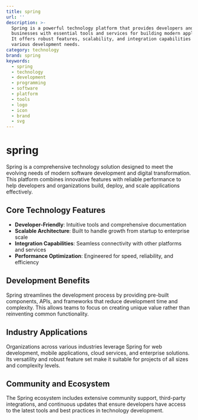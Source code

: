 ```yaml
---
title: spring
url: ''
description: >-
  Spring is a powerful technology platform that provides developers and
  businesses with essential tools and services for building modern applications.
  It offers robust features, scalability, and integration capabilities for
  various development needs.
category: technology
brand: spring
keywords:
  - spring
  - technology
  - development
  - programming
  - software
  - platform
  - tools
  - logo
  - icon
  - brand
  - svg
---
```


# spring

Spring is a comprehensive technology solution designed to meet the evolving needs of modern software development and digital transformation. This platform combines innovative features with reliable performance to help developers and organizations build, deploy, and scale applications effectively.

## Core Technology Features

- **Developer-Friendly**: Intuitive tools and comprehensive documentation
- **Scalable Architecture**: Built to handle growth from startup to enterprise scale
- **Integration Capabilities**: Seamless connectivity with other platforms and services
- **Performance Optimization**: Engineered for speed, reliability, and efficiency

## Development Benefits

Spring streamlines the development process by providing pre-built components, APIs, and frameworks that reduce development time and complexity. This allows teams to focus on creating unique value rather than reinventing common functionality.

## Industry Applications

Organizations across various industries leverage Spring for web development, mobile applications, cloud services, and enterprise solutions. Its versatility and robust feature set make it suitable for projects of all sizes and complexity levels.

## Community and Ecosystem

The Spring ecosystem includes extensive community support, third-party integrations, and continuous updates that ensure developers have access to the latest tools and best practices in technology development.

